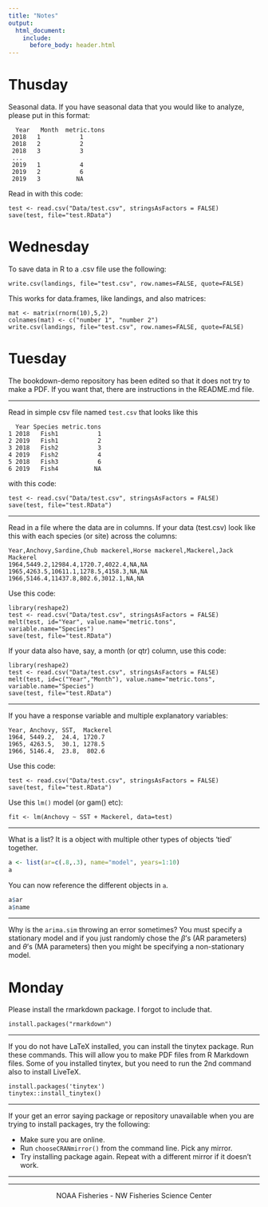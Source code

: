 ```yaml
---
title: "Notes"
output:
  html_document:
    include:
      before_body: header.html
---
```


# Thusday 

Seasonal data.  If you have seasonal data that you would like to analyze, please put in this format:

```
  Year   Month  metric.tons
 2018   1           1
 2018   2           2
 2018   3           3
 ...   
 2019   1           4
 2019   2           6
 2019   3          NA
```

Read in with this code:

```
test <- read.csv("Data/test.csv", stringsAsFactors = FALSE)
save(test, file="test.RData")
```

# Wednesday

To save data in R to a .csv file use the following:

```
write.csv(landings, file="test.csv", row.names=FALSE, quote=FALSE)
```

This works for data.frames, like landings, and also matrices:

```
mat <- matrix(rnorm(10),5,2)
colnames(mat) <- c("number 1", "number 2")
write.csv(landings, file="test.csv", row.names=FALSE, quote=FALSE)
```


# Tuesday

The bookdown-demo repository has been edited so that it does not try to make a PDF.  If you want that, there are instructions in the README.md file.

---

Read in simple csv file named ```test.csv``` that looks like this

```
  Year Species metric.tons
1 2018   Fish1           1
2 2019   Fish1           2
3 2018   Fish2           3
4 2019   Fish2           4
5 2018   Fish3           6
6 2019   Fish4          NA
```
with this code:

```
test <- read.csv("Data/test.csv", stringsAsFactors = FALSE)
save(test, file="test.RData")
```

---

Read in a file where the data are in columns.  If your data (test.csv) look like this with each species (or site) across the columns:

```
Year,Anchovy,Sardine,Chub mackerel,Horse mackerel,Mackerel,Jack Mackerel
1964,5449.2,12984.4,1720.7,4022.4,NA,NA
1965,4263.5,10611.1,1278.5,4158.3,NA,NA
1966,5146.4,11437.8,802.6,3012.1,NA,NA
```

Use this code:

```
library(reshape2)
test <- read.csv("Data/test.csv", stringsAsFactors = FALSE)
melt(test, id="Year", value.name="metric.tons", variable.name="Species")
save(test, file="test.RData")
```

If your data also have, say, a month (or qtr) column, use this code:

```
library(reshape2)
test <- read.csv("Data/test.csv", stringsAsFactors = FALSE)
melt(test, id=c("Year","Month"), value.name="metric.tons", variable.name="Species")
save(test, file="test.RData")
```

----

If you have a response variable and multiple explanatory variables:

```
Year, Anchovy, SST,  Mackerel
1964, 5449.2,  24.4, 1720.7
1965, 4263.5,  30.1, 1278.5
1966, 5146.4,  23.8,  802.6
```

Use this code:

```
test <- read.csv("Data/test.csv", stringsAsFactors = FALSE)
save(test, file="test.RData")
```

Use this `lm()` model (or gam() etc):

```
fit <- lm(Anchovy ~ SST + Mackerel, data=test)
```

---

What is a list?  It is a object with multiple other types of objects 'tied' together.

```r
a <- list(ar=c(.8,.3), name="model", years=1:10)
a
```

You can now reference the different objects in `a`.

```r
a$ar
a$name
```

----

Why is the `arima.sim` throwing an error sometimes?  You must specify a stationary model and if you just randomly chose the $\beta$'s (AR parameters) and $\theta$'s (MA parameters) then you might be specifying a non-stationary model.

# Monday

Please install the rmarkdown package.  I forgot to include that.

```
install.packages("rmarkdown")
```

----

If you do not have LaTeX installed, you can install the tinytex package.  Run these commands.  This will allow you to make PDF files from R Markdown files.  Some of you installed tinytex, but you need to run the 2nd command also to install LiveTeX.

```
install.packages('tinytex')
tinytex::install_tinytex()
```

----

If your get an error saying package or repository unavailable when you are trying to install packages, try the following:

* Make sure you are online.
* Run `chooseCRANmirror()` from the command line.  Pick any mirror.
* Try installing package again.  Repeat with a different mirror if it doesn't work.

-----

<hr>


<div style="text-align: center">
<i class="fas fa-cubes"></i> NOAA Fisheries - NW Fisheries Science Center <i class="fas fa-cubes"></i>
</div>

